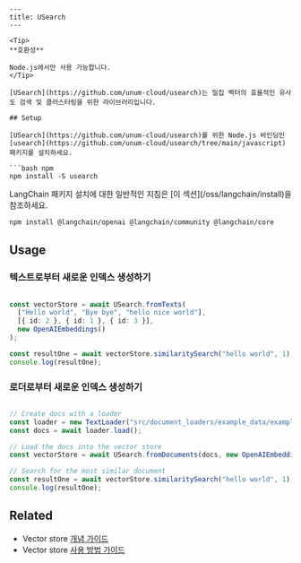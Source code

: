 ```mdx
---
title: USearch
---

<Tip>
**호환성**

Node.js에서만 사용 가능합니다.
</Tip>

[USearch](https://github.com/unum-cloud/usearch)는 밀집 벡터의 효율적인 유사도 검색 및 클러스터링을 위한 라이브러리입니다.

## Setup

[USearch](https://github.com/unum-cloud/usearch)를 위한 Node.js 바인딩인 [usearch](https://github.com/unum-cloud/usearch/tree/main/javascript) 패키지를 설치하세요.

```bash npm
npm install -S usearch
```
<Tip>
LangChain 패키지 설치에 대한 일반적인 지침은 [이 섹션](/oss/langchain/install)을 참조하세요.
</Tip>

```bash npm
npm install @langchain/openai @langchain/community @langchain/core
```

## Usage

### 텍스트로부터 새로운 인덱스 생성하기

```typescript

const vectorStore = await USearch.fromTexts(
  ["Hello world", "Bye bye", "hello nice world"],
  [{ id: 2 }, { id: 1 }, { id: 3 }],
  new OpenAIEmbeddings()
);

const resultOne = await vectorStore.similaritySearch("hello world", 1);
console.log(resultOne);
```

### 로더로부터 새로운 인덱스 생성하기

```typescript

// Create docs with a loader
const loader = new TextLoader("src/document_loaders/example_data/example.txt");
const docs = await loader.load();

// Load the docs into the vector store
const vectorStore = await USearch.fromDocuments(docs, new OpenAIEmbeddings());

// Search for the most similar document
const resultOne = await vectorStore.similaritySearch("hello world", 1);
console.log(resultOne);
```

## Related

- Vector store [개념 가이드](/oss/integrations/vectorstores)
- Vector store [사용 방법 가이드](/oss/integrations/vectorstores)
```